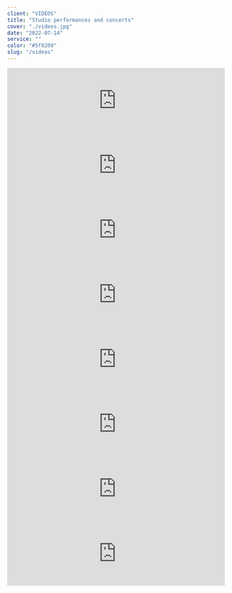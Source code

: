 ```yaml
---
client: "VIDEOS"
title: "Studio performances and concerts"
cover: "./videos.jpg"
date: "2022-07-14"
service: ""
color: "#5f0209"
slug: "/videos"
---
```


<iframe
  width="100%"
  src="https://www.youtube.com/embed/lL3b8MzzjUI?controls=0"
  title="YouTube video player"
  frameborder="0"
  allow="accelerometer; autoplay; clipboard-write; encrypted-media; gyroscope; picture-in-picture"
  allowfullscreen
></iframe>

<iframe
  width="100%"
  src="https://www.youtube.com/embed/M1B7xbHl3V8?controls=0"
  title="YouTube video player"
  frameborder="0"
  allow="accelerometer; autoplay; clipboard-write; encrypted-media; gyroscope; picture-in-picture"
  allowfullscreen
  showinfo="0"
></iframe>

<iframe
  width="100%"
  src="https://www.youtube.com/embed/42ATy8nrXSw?controls=0"
  title="YouTube video player"
  frameborder="0"
  allow="accelerometer; autoplay; clipboard-write; encrypted-media; gyroscope; picture-in-picture"
  allowfullscreen
></iframe>

<iframe
  width="100%"
  src="https://www.youtube.com/embed/fmnfsWF9bYE?controls=0"
  title="YouTube video player"
  frameborder="0"
  allow="accelerometer; autoplay; clipboard-write; encrypted-media; gyroscope; picture-in-picture"
  allowfullscreen
></iframe>

<iframe
  width="100%"
  src="https://www.youtube.com/embed/P9hMUxELlt4?controls=0"
  title="YouTube video player"
  frameborder="0"
  allow="accelerometer; autoplay; clipboard-write; encrypted-media; gyroscope; picture-in-picture"
  allowfullscreen
></iframe>

<iframe
  width="100%"
  src="https://www.youtube.com/embed/ziYEzW3Www8?controls=0"
  title="YouTube video player"
  frameborder="0"
  allow="accelerometer; autoplay; clipboard-write; encrypted-media; gyroscope; picture-in-picture"
  allowfullscreen
></iframe>

<iframe
  width="100%"
  src="https://www.youtube.com/embed/GRxhpiYBdjs?controls=0"
  title="YouTube video player"
  frameborder="0"
  allow="accelerometer; autoplay; clipboard-write; encrypted-media; gyroscope; picture-in-picture"
  allowfullscreen
></iframe>

<iframe
  width="100%"
  src="https://www.youtube.com/embed/ZrirpjTLsRI?controls=0"
  title="YouTube video player"
  frameborder="0"
  allow="accelerometer; autoplay; clipboard-write; encrypted-media; gyroscope; picture-in-picture"
  allowfullscreen
></iframe>
